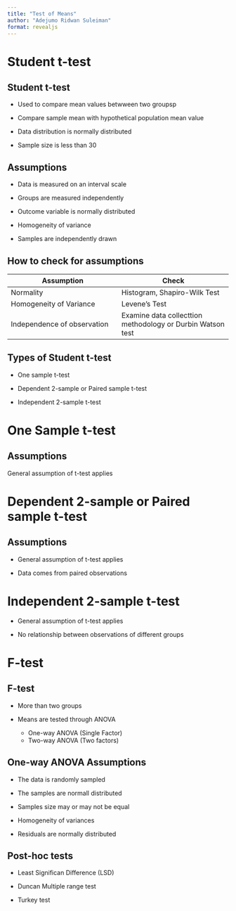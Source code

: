 ```yaml
---
title: "Test of Means"
author: "Adejumo Ridwan Suleiman"
format: revealjs
---
```


# Student t-test

## Student t-test

- Used to compare mean values betwween two groupsp

- Compare sample mean with hypothetical population mean value

- Data distribution is normally distributed

- Sample size is less than 30

## Assumptions

- Data is measured on an interval scale

- Groups are measured independently

- Outcome variable is normally distributed

- Homogeneity of variance

- Samples are independently drawn

## How to check for assumptions

| Assumption | Check |
| --- | --- |
| Normality | Histogram, Shapiro-Wilk Test |
| Homogeneity of Variance | Levene's Test |
| Independence of observation | Examine data collecttion methodology or Durbin Watson test |
 

## Types of Student t-test

- One sample t-test

- Dependent 2-sample or Paired sample t-test

- Independent 2-sample t-test

# One Sample t-test

## Assumptions

General assumption of t-test applies

# Dependent 2-sample or Paired sample t-test

## Assumptions

- General assumption of t-test applies 

- Data comes from paired observations

# Independent 2-sample t-test

- General assumption of t-test applies

- No relationship between observations of different groups

# F-test

## F-test

- More than two groups

- Means are tested through ANOVA

    - One-way ANOVA (Single Factor)
    - Two-way ANOVA (Two factors)

## One-way ANOVA Assumptions

- The data is randomly sampled

- The samples are normall distributed

- Samples size may or may not be equal

- Homogeneity of variances

- Residuals are normally distributed

## Post-hoc tests

- Least Significan Difference (LSD)

- Duncan Multiple range test

- Turkey test